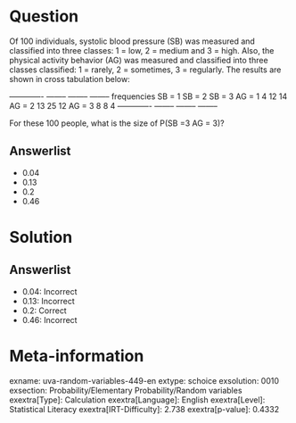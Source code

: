 Question
========

Of 100 individuals, systolic blood pressure (SB) was measured and classified into three classes: 1 = low, 2 = medium and 3 = high. Also, the physical activity behavior (AG) was measured and classified into three classes classified: 1 = rarely, 2 = sometimes, 3 = regularly. The results are shown in cross tabulation below:

  ------------- -------- -------- -------- frequencies SB = 1 SB = 2 SB = 3 AG = 1 4 12 14 AG = 2 13 25 12 AG = 3 8 8 4 ------------- -------- -------- --------

For these 100 people, what is the size of P(SB =3 AG = 3)?

Answerlist
----------

* 0.04
* 0.13
* 0.2
* 0.46

Solution
========

Answerlist
----------

* 0.04: Incorrect
* 0.13: Incorrect
* 0.2: Correct
* 0.46: Incorrect

Meta-information
================
exname: uva-random-variables-449-en
extype: schoice
exsolution: 0010
exsection: Probability/Elementary Probability/Random variables
exextra[Type]: Calculation
exextra[Language]: English
exextra[Level]: Statistical Literacy
exextra[IRT-Difficulty]: 2.738
exextra[p-value]: 0.4332
